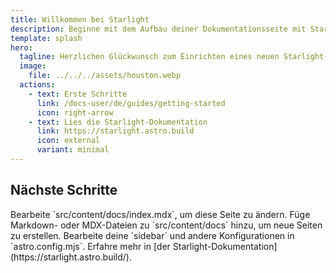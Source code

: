 ```yaml
---
title: Willkommen bei Starlight
description: Beginne mit dem Aufbau deiner Dokumentationsseite mit Starlight.
template: splash
hero:
  tagline: Herzlichen Glückwunsch zum Einrichten eines neuen Starlight-Projekts!
  image:
    file: ../../../assets/houston.webp
  actions:
    - text: Erste Schritte
      link: /docs-user/de/guides/getting-started
      icon: right-arrow
    - text: Lies die Starlight-Dokumentation
      link: https://starlight.astro.build
      icon: external
      variant: minimal
---
```



## Nächste Schritte

<CardGrid stagger>
	<Card title="Inhalte aktualisieren" icon="pencil">
		Bearbeite `src/content/docs/index.mdx`, um diese Seite zu ändern.
	</Card>
	<Card title="Neue Inhalte hinzufügen" icon="add-document">
		Füge Markdown- oder MDX-Dateien zu `src/content/docs` hinzu, um neue Seiten zu erstellen.
	</Card>
	<Card title="Konfiguriere deine Seite" icon="setting">
		Bearbeite deine `sidebar` und andere Konfigurationen in `astro.config.mjs`.
	</Card>
	<Card title="Lesen Sie die Dokumentation" icon="open-book">
		Erfahre mehr in [der Starlight-Dokumentation](https://starlight.astro.build/).
	</Card>
</CardGrid>
